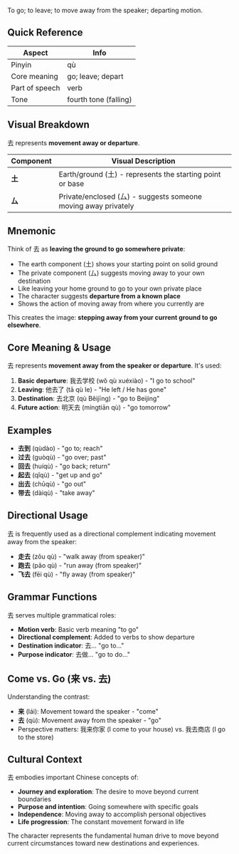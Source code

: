 To go; to leave; to move away from the speaker; departing motion.

## Quick Reference

| Aspect         | Info                  |
| -------------- | --------------------- |
| Pinyin         | qù                    |
| Core meaning   | go; leave; depart     |
| Part of speech | verb                  |
| Tone           | fourth tone (falling) |

## Visual Breakdown

去 represents **movement away or departure**.

| Component | Visual Description                                             |
| --------- | -------------------------------------------------------------- |
| **土**    | Earth/ground (土) - represents the starting point or base      |
| **厶**    | Private/enclosed (厶) - suggests someone moving away privately |

## Mnemonic

Think of 去 as **leaving the ground to go somewhere private**:

- The earth component (土) shows your starting point on solid ground
- The private component (厶) suggests moving away to your own destination
- Like leaving your home ground to go to your own private place
- The character suggests **departure from a known place**
- Shows the action of moving away from where you currently are

This creates the image: **stepping away from your current ground to go elsewhere**.

## Core Meaning & Usage

去 represents **movement away from the speaker or departure**. It's used:

1. **Basic departure**: 我去学校 (wǒ qù xuéxiào) - "I go to school"
2. **Leaving**: 他去了 (tā qù le) - "He left / He has gone"
3. **Destination**: 去北京 (qù Běijīng) - "go to Beijing"
4. **Future action**: 明天去 (míngtiān qù) - "go tomorrow"

## Examples

- **去到** (qùdào) - "go to; reach"
- **过去** (guòqù) - "go over; past"
- **回去** (huíqù) - "go back; return"
- **起去** (qǐqù) - "get up and go"
- **出去** (chūqù) - "go out"
- **带去** (dàiqù) - "take away"

## Directional Usage

去 is frequently used as a directional complement indicating movement away from the speaker:

- **走去** (zǒu qù) - "walk away (from speaker)"
- **跑去** (pǎo qù) - "run away (from speaker)"
- **飞去** (fēi qù) - "fly away (from speaker)"

## Grammar Functions

去 serves multiple grammatical roles:

- **Motion verb**: Basic verb meaning "to go"
- **Directional complement**: Added to verbs to show departure
- **Destination indicator**: 去... "go to..."
- **Purpose indicator**: 去做... "go to do..."

## Come vs. Go (来 vs. 去)

Understanding the contrast:

- **来** (lái): Movement toward the speaker - "come"
- **去** (qù): Movement away from the speaker - "go"
- Perspective matters: 我来你家 (I come to your house) vs. 我去商店 (I go to the store)

## Cultural Context

去 embodies important Chinese concepts of:

- **Journey and exploration**: The desire to move beyond current boundaries
- **Purpose and intention**: Going somewhere with specific goals
- **Independence**: Moving away to accomplish personal objectives
- **Life progression**: The constant movement forward in life

The character represents the fundamental human drive to move beyond current circumstances toward new destinations and experiences.
